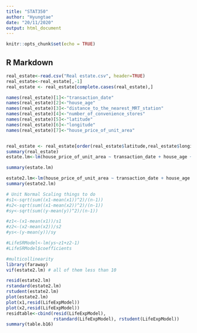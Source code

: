 ```yaml
---
title: "STAT350"
author: "Hyungtae"
date: "20/11/2020"
output: html_document
---
```


```r
knitr::opts_chunk$set(echo = TRUE)
```

## R Markdown


```r
real_estate<-read.csv("Real estate.csv", header=TRUE)
real_estate<-real_estate[,-1]
real_estate <- real_estate[complete.cases(real_estate),]

names(real_estate)[1]<-"transaction_date"
names(real_estate)[2]<-"house_age"
names(real_estate)[3]<-"distance_to_the_nearest_MRT_station"
names(real_estate)[4]<-"number_of_convenience_stores"
names(real_estate)[5]<-"latitude"
names(real_estate)[6]<-"longitude"
names(real_estate)[7]<-"house_price_of_unit_area"


real_estate <- real_estate[order(real_estate$latitude,real_estate$longitude),]
summary(real_estate)
estate.lm<-lm(house_price_of_unit_area ~ transaction_date + house_age + distance_to_the_nearest_MRT_station + number_of_convenience_stores + latitude + longitude,data=real_estate)

summary(estate.lm)

estate2.lm<-lm(house_price_of_unit_area ~ transaction_date + house_age + distance_to_the_nearest_MRT_station + number_of_convenience_stores + latitude, data=real_estate)
summary(estate2.lm)

# Unit Normal Scaling things to do
#s1<-sqrt(sum((x1-mean(x1))^2)/(n-1))
#s2<-sqrt(sum((x1-mean(x2))^2)/(n-1))
#sy<-sqrt(sum((y-mean(y))^2)/(n-1))

#z1<-(x1-mean(x1))/s1
#z2<-(x2-mean(x2))/s2
#ys<-(y-mean(y))/sy

#LifeSRModel<-lm(ys~z1+z2-1)
#LifeSRModel$coefficients

#multicollinearity
library(faraway)
vif(estate2.lm) # all of them less than 10 

resid(estate2.lm)
rstandard(estate2.lm)
rstudent(estate2.lm)
plot(estate2.lm)
plot(x1,resid(LifeExpModel))
plot(x2,resid(LifeExpModel))
residtable<-cbind(resid(LifeExpModel),
                  rstandard(LifeExpModel), rstudent(LifeExpModel))
summary(table.b16)
```


